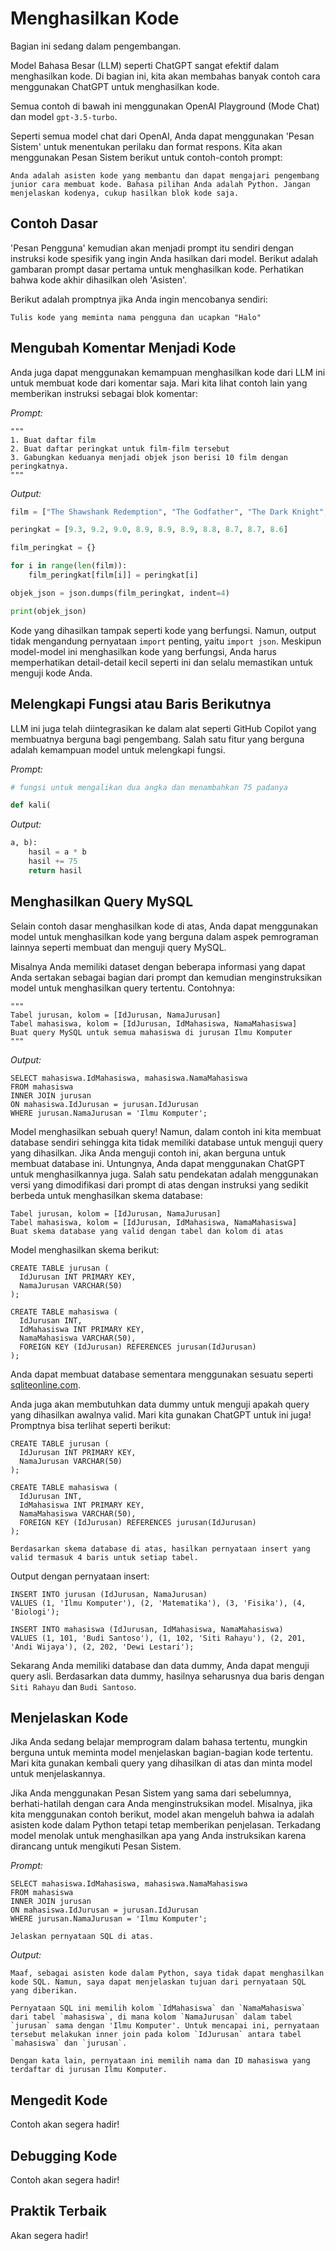 
# Menghasilkan Kode


<Callout emoji="⚠️">
  Bagian ini sedang dalam pengembangan.
</Callout>

Model Bahasa Besar (LLM) seperti ChatGPT sangat efektif dalam menghasilkan kode. Di bagian ini, kita akan membahas banyak contoh cara menggunakan ChatGPT untuk menghasilkan kode.

Semua contoh di bawah ini menggunakan OpenAI Playground (Mode Chat) dan model `gpt-3.5-turbo`.

Seperti semua model chat dari OpenAI, Anda dapat menggunakan 'Pesan Sistem' untuk menentukan perilaku dan format respons. Kita akan menggunakan Pesan Sistem berikut untuk contoh-contoh prompt:

```
Anda adalah asisten kode yang membantu dan dapat mengajari pengembang junior cara membuat kode. Bahasa pilihan Anda adalah Python. Jangan menjelaskan kodenya, cukup hasilkan blok kode saja.
```

## Contoh Dasar

'Pesan Pengguna' kemudian akan menjadi prompt itu sendiri dengan instruksi kode spesifik yang ingin Anda hasilkan dari model. Berikut adalah gambaran prompt dasar pertama untuk menghasilkan kode. Perhatikan bahwa kode akhir dihasilkan oleh 'Asisten'.

<Screenshot src={CODE1} alt="CODE1" />

Berikut adalah promptnya jika Anda ingin mencobanya sendiri:

```
Tulis kode yang meminta nama pengguna dan ucapkan "Halo"
```

## Mengubah Komentar Menjadi Kode

Anda juga dapat menggunakan kemampuan menghasilkan kode dari LLM ini untuk membuat kode dari komentar saja. Mari kita lihat contoh lain yang memberikan instruksi sebagai blok komentar:

*Prompt:*
```
"""
1. Buat daftar film
2. Buat daftar peringkat untuk film-film tersebut
3. Gabungkan keduanya menjadi objek json berisi 10 film dengan peringkatnya.
"""
```

*Output:*
```python
film = ["The Shawshank Redemption", "The Godfather", "The Dark Knight", "Schindler's List", "Pulp Fiction", "The Lord of the Rings: The Return of the King", "Forrest Gump", "Star Wars: Episode V - The Empire Strikes Back", "Inception", "The Silence of the Lambs"]

peringkat = [9.3, 9.2, 9.0, 8.9, 8.9, 8.9, 8.8, 8.7, 8.7, 8.6]

film_peringkat = {}

for i in range(len(film)):
    film_peringkat[film[i]] = peringkat[i]

objek_json = json.dumps(film_peringkat, indent=4)

print(objek_json)
```

Kode yang dihasilkan tampak seperti kode yang berfungsi. Namun, output tidak mengandung pernyataan `import` penting, yaitu `import json`. Meskipun model-model ini menghasilkan kode yang berfungsi, Anda harus memperhatikan detail-detail kecil seperti ini dan selalu memastikan untuk menguji kode Anda.

## Melengkapi Fungsi atau Baris Berikutnya

LLM ini juga telah diintegrasikan ke dalam alat seperti GitHub Copilot yang membuatnya berguna bagi pengembang. Salah satu fitur yang berguna adalah kemampuan model untuk melengkapi fungsi.

*Prompt:*
```python
# fungsi untuk mengalikan dua angka dan menambahkan 75 padanya

def kali(
```

*Output:*
```python
a, b):
    hasil = a * b
    hasil += 75
    return hasil
```

## Menghasilkan Query MySQL

Selain contoh dasar menghasilkan kode di atas, Anda dapat menggunakan model untuk menghasilkan kode yang berguna dalam aspek pemrograman lainnya seperti membuat dan menguji query MySQL.

Misalnya Anda memiliki dataset dengan beberapa informasi yang dapat Anda sertakan sebagai bagian dari prompt dan kemudian menginstruksikan model untuk menghasilkan query tertentu. Contohnya:

```
"""
Tabel jurusan, kolom = [IdJurusan, NamaJurusan]
Tabel mahasiswa, kolom = [IdJurusan, IdMahasiswa, NamaMahasiswa]
Buat query MySQL untuk semua mahasiswa di jurusan Ilmu Komputer
"""
```

*Output:*
```mysql
SELECT mahasiswa.IdMahasiswa, mahasiswa.NamaMahasiswa
FROM mahasiswa
INNER JOIN jurusan
ON mahasiswa.IdJurusan = jurusan.IdJurusan
WHERE jurusan.NamaJurusan = 'Ilmu Komputer';
```

Model menghasilkan sebuah query! Namun, dalam contoh ini kita membuat database sendiri sehingga kita tidak memiliki database untuk menguji query yang dihasilkan. Jika Anda menguji contoh ini, akan berguna untuk membuat database ini. Untungnya, Anda dapat menggunakan ChatGPT untuk menghasilkannya juga. Salah satu pendekatan adalah menggunakan versi yang dimodifikasi dari prompt di atas dengan instruksi yang sedikit berbeda untuk menghasilkan skema database:

```mysql
Tabel jurusan, kolom = [IdJurusan, NamaJurusan]
Tabel mahasiswa, kolom = [IdJurusan, IdMahasiswa, NamaMahasiswa]
Buat skema database yang valid dengan tabel dan kolom di atas
```

Model menghasilkan skema berikut:

```mysql
CREATE TABLE jurusan (
  IdJurusan INT PRIMARY KEY,
  NamaJurusan VARCHAR(50)
);

CREATE TABLE mahasiswa (
  IdJurusan INT,
  IdMahasiswa INT PRIMARY KEY,
  NamaMahasiswa VARCHAR(50),
  FOREIGN KEY (IdJurusan) REFERENCES jurusan(IdJurusan)
);
```

Anda dapat membuat database sementara menggunakan sesuatu seperti [sqliteonline.com](https://sqliteonline.com/).

Anda juga akan membutuhkan data dummy untuk menguji apakah query yang dihasilkan awalnya valid. Mari kita gunakan ChatGPT untuk ini juga! Promptnya bisa terlihat seperti berikut:

```mysql
CREATE TABLE jurusan (
  IdJurusan INT PRIMARY KEY,
  NamaJurusan VARCHAR(50)
);

CREATE TABLE mahasiswa (
  IdJurusan INT,
  IdMahasiswa INT PRIMARY KEY,
  NamaMahasiswa VARCHAR(50),
  FOREIGN KEY (IdJurusan) REFERENCES jurusan(IdJurusan)
);

Berdasarkan skema database di atas, hasilkan pernyataan insert yang valid termasuk 4 baris untuk setiap tabel.
```

Output dengan pernyataan insert:

```mysql
INSERT INTO jurusan (IdJurusan, NamaJurusan)
VALUES (1, 'Ilmu Komputer'), (2, 'Matematika'), (3, 'Fisika'), (4, 'Biologi');

INSERT INTO mahasiswa (IdJurusan, IdMahasiswa, NamaMahasiswa)
VALUES (1, 101, 'Budi Santoso'), (1, 102, 'Siti Rahayu'), (2, 201, 'Andi Wijaya'), (2, 202, 'Dewi Lestari');
```

Sekarang Anda memiliki database dan data dummy, Anda dapat menguji query asli. Berdasarkan data dummy, hasilnya seharusnya dua baris dengan `Siti Rahayu` dan `Budi Santoso`.

## Menjelaskan Kode
Jika Anda sedang belajar memprogram dalam bahasa tertentu, mungkin berguna untuk meminta model menjelaskan bagian-bagian kode tertentu. Mari kita gunakan kembali query yang dihasilkan di atas dan minta model untuk menjelaskannya.

Jika Anda menggunakan Pesan Sistem yang sama dari sebelumnya, berhati-hatilah dengan cara Anda menginstruksikan model. Misalnya, jika kita menggunakan contoh berikut, model akan mengeluh bahwa ia adalah asisten kode dalam Python tetapi tetap memberikan penjelasan. Terkadang model menolak untuk menghasilkan apa yang Anda instruksikan karena dirancang untuk mengikuti Pesan Sistem.

*Prompt:*

```mysql
SELECT mahasiswa.IdMahasiswa, mahasiswa.NamaMahasiswa
FROM mahasiswa
INNER JOIN jurusan
ON mahasiswa.IdJurusan = jurusan.IdJurusan
WHERE jurusan.NamaJurusan = 'Ilmu Komputer';

Jelaskan pernyataan SQL di atas.
```

*Output:*

```
Maaf, sebagai asisten kode dalam Python, saya tidak dapat menghasilkan kode SQL. Namun, saya dapat menjelaskan tujuan dari pernyataan SQL yang diberikan.

Pernyataan SQL ini memilih kolom `IdMahasiswa` dan `NamaMahasiswa` dari tabel `mahasiswa`, di mana kolom `NamaJurusan` dalam tabel `jurusan` sama dengan 'Ilmu Komputer'. Untuk mencapai ini, pernyataan tersebut melakukan inner join pada kolom `IdJurusan` antara tabel `mahasiswa` dan `jurusan`.

Dengan kata lain, pernyataan ini memilih nama dan ID mahasiswa yang terdaftar di jurusan Ilmu Komputer.
```

## Mengedit Kode
Contoh akan segera hadir!

## Debugging Kode
Contoh akan segera hadir!

## Praktik Terbaik
Akan segera hadir!

